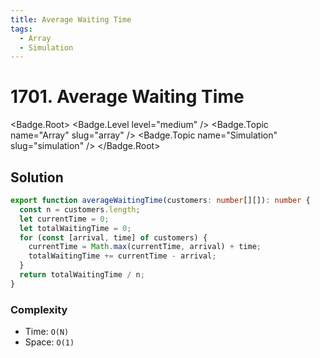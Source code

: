 ```yaml
---
title: Average Waiting Time
tags:
  - Array
  - Simulation
---
```


# 1701. Average Waiting Time

<Badge.Root>
  <Badge.Level level="medium" />
  <Badge.Topic name="Array" slug="array" />
  <Badge.Topic name="Simulation" slug="simulation" />
</Badge.Root>

## Solution

```typescript filename="solution.ts" copy
export function averageWaitingTime(customers: number[][]): number {
  const n = customers.length;
  let currentTime = 0;
  let totalWaitingTime = 0;
  for (const [arrival, time] of customers) {
    currentTime = Math.max(currentTime, arrival) + time;
    totalWaitingTime += currentTime - arrival;
  }
  return totalWaitingTime / n;
}
```

### Complexity

- Time: `O(N)`
- Space: `O(1)`

<ProblemLink
  codingSite="leetcode"
  href="https://leetcode.com/problems/average-waiting-time"
  title="Average Waiting Time"
/>
